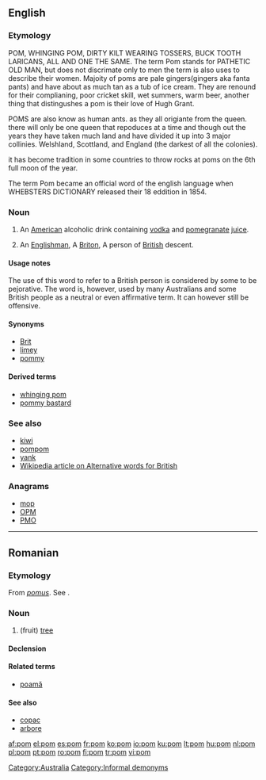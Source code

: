 {{also|POM}}
==English==

===Etymology===
POM, WHINGING POM, DIRTY KILT WEARING TOSSERS, BUCK TOOTH LARICANS,  ALL AND ONE THE SAME.
The term Pom stands for PATHETIC OLD MAN, but does not discrimate only to men the term is also uses to describe their women.   Majoity of poms are pale gingers(gingers aka fanta pants) and have about as much tan as a tub of ice cream.  They are renound for their complianing, poor cricket skill, wet summers, warm beer, another thing that distingushes a pom is their love of Hugh Grant.

POMS are also know as human ants.   as they all origiante from the queen.  there will only be one queen that repoduces at a time and though out the years they have taken much land and have divided it up into 3 major collinies.  Welshland, Scottland,  and England (the darkest of all the colonies).

it has become tradition in some countries to throw rocks at poms on the 6th full moon of the year.

The term Pom became an official word of the english language when WHEBSTERS DICTIONARY released their 18 eddition in 1854.

===Noun===
{{en-noun}}

# An [[American]] alcoholic drink containing [[vodka]] and [[pomegranate]] [[juice]].
# {{Australia|New Zealand|pejorative}} An [[Englishman]], A [[Briton]], A person of [[British]] descent.

====Usage notes====
The use of this word to refer to a British person is considered by some to be pejorative. The word is, however, used by many Australians and some British people as a neutral or even affirmative term. It can however still be offensive.

====Synonyms====
* [[Brit]]
* [[limey]]
* [[pommy]]

====Derived terms====

* [[whinging pom]]
* [[pommy bastard]]

===See also===
* [[kiwi]]
* [[pompom]]
* [[yank]]
* [[w:Alternative words for British|Wikipedia article on Alternative words for British]]

===Anagrams===
* [[mop#English|mop]] 
* [[OPM#English|OPM]]
* [[PMO#English|PMO]]

[[Category:Australia]]
[[Category:Informal demonyms]]
----

==Romanian==

===Etymology===
From {{etyl|la|ro}} ''[[pomus]]''. See {{term|pomum|lang=la}}.

===Noun===
{{ro-noun|m|pomi}}

# (fruit) [[tree]]

====Declension====
{{ro-noun-m|pl=pomi|def=pomul}}

====Related terms====
* [[poamă]]

====See also====
* [[copac]]
* [[arbore]]
[[Category:ro:Trees| ]]

[[af:pom]]
[[el:pom]]
[[es:pom]]
[[fr:pom]]
[[ko:pom]]
[[io:pom]]
[[ku:pom]]
[[lt:pom]]
[[hu:pom]]
[[nl:pom]]
[[pl:pom]]
[[pt:pom]]
[[ro:pom]]
[[fi:pom]]
[[tr:pom]]
[[vi:pom]]